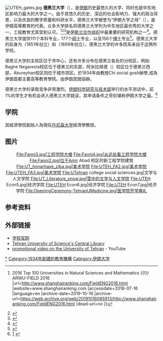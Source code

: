 {{Infobox university
|name            = 德黑兰大学（UT）
|native_name     = دانشگاه تهران <br/> Dāneshgāh-e Tehran
|image_name      = University of Tehran logo.svg
|image_size      = 200px
|caption         = 大学[[紋章|紋章]]
|motto           = میاسای ز آموختن یک زمان<br>学无止境
|established     = 1851年：达拉弗农学校创立<br>1934年：德黑兰大学成立<ref>[http://www.ut.ac.ir/en/main-links/dr-hessaby.htm University of Tehran] {{webarchive|url=https://web.archive.org/web/20120204054522/http://www.ut.ac.ir/en/main-links/dr-hessaby.htm |date=2012-02-04 }}, Dr. Mahmoud Hessaby</ref>
|endowment       = 5.18億美元<ref>{{cite web |last1=جهان TABNAK |first1=سایت خبری تحلیلی تابناك اخبار ایران و |title=بيشترين بودجه براي دانشگاه تهران |url=http://www.tabnak.ir/fa/news/149763/%D8%A8%D9%8A%D8%B4%D8%AA%D8%B1%D9%8A%D9%86-%D8%A8%D9%88%D8%AF%D8%AC%D9%87-%D8%A8%D8%B1%D8%A7%D9%8A-%D8%AF%D8%A7%D9%86%D8%B4%DA%AF%D8%A7%D9%87-%D8%AA%D9%87%D8%B1%D8%A7%D9%86 |website=TABNAK |accessdate=2018-07-16 |language=fa |archive-date=2018-07-16 |archive-url=https://web.archive.org/web/20180716194717/http://www.tabnak.ir/fa/news/149763/%D8%A8%D9%8A%D8%B4%D8%AA%D8%B1%D9%8A%D9%86-%D8%A8%D9%88%D8%AF%D8%AC%D9%87-%D8%A8%D8%B1%D8%A7%D9%8A-%D8%AF%D8%A7%D9%86%D8%B4%DA%AF%D8%A7%D9%87-%D8%AA%D9%87%D8%B1%D8%A7%D9%86 |dead-url=no }}</ref>
|staff           = 3,243
|chancellor      = Mahmoud Nili Ahmadabadi
|vice_chancellor = Mahmoud Kamarei
|city            = [[德黑兰|德黑兰]]
|country         = [[伊朗|伊朗]]
|Campus          = 市区
|Nobel Laureates = 1<ref>{{Cite web |url=http://en.wikipedia.org/wiki/Shirin_Ebadi |title=存档副本 |accessdate=2012-02-16 |archive-date=2017-09-02 |archive-url=https://web.archive.org/web/20170902114204/https://en.wikipedia.org/wiki/Shirin_Ebadi |dead-url=no }}</ref>
|students        = 39,922
|undergrad       = 18,843
|postgrad        = 21,069
|colours         = 蓝色
|type            = [[公立大学|公立大学]]
|affiliations    = [[伊斯兰世界大学联合会|FUIW]]
|website         = [http://www.ut.ac.ir/ ut.ac.ir]
|coor            =
|logo            =  [[Image:University_of_Tehran_logo.png|University of Tehran logo]]
}}
[[File:UTEH_gates.jpg|thumb]]
'''德黑兰大学'''（{{lang-fa|دانشگاه تهران}}），是[[伊朗|伊朗]]历史最悠久的大学、同时也是中东地区影响力最大的大学之一。由于其悠久的历史、深远的社会影响力、强大的政治背景，以及优良的教学质量和科研水平，德黑兰大学被誉为“伊朗大学之母”（{{lang-fa|دانشگاه مادر}}），是伊朗高等教育的代表。众多大学排名将德黑兰大学列为中东地区最优秀的大学之一，工程教育尤其受到认可。<ref>{{cite web |title=Academic Ranking of World Universities in Engineering/Technology and Computer Sciences  - 2016 {{!}} 2016 Top 100 Universities in Natural Sciences and Mathematics {{!}} ARWU-FIELD 2016 |url=http://www.shanghairanking.com/FieldENG2016.html |website=www.shanghairanking.com |accessdate=2018-07-16 |language=en |archive-date=2019-10-16 |archive-url=https://web.archive.org/web/20191016085913/http://www.shanghairanking.com/FieldENG2016.html |dead-url=no }}</ref><ref>{{cite web |title=Engineering and Technology |url=https://www.topuniversities.com/university-rankings/university-subject-rankings/2018/engineering-technology |website=Top Universities |accessdate=2018-07-16 |language=en |date=2018-02-22 |archive-date=2018-09-14 |archive-url=https://web.archive.org/web/20180914045655/https://www.topuniversities.com/university-rankings/university-subject-rankings/2018/engineering-technology |dead-url=no }}</ref><ref>{{cite web |title=Top Engineering in the World, p5, US News Education |url=https://www.usnews.com/education/best-global-universities/engineering?page=5 |website=U.S. News |accessdate=2018-07-16 |archive-date=2014-10-30 |archive-url=https://web.archive.org/web/20141030180819/http://www.usnews.com/education/best-global-universities/engineering?page=5 |dead-url=no }}</ref>是[[伊斯兰合作组织|伊斯兰合作组织]]中最重要的研究机构之一<ref>{{cite web |title=A rebirth of science in Islamic countries? - Research Trends |url=https://www.researchtrends.com/issue21-january-2011/a-rebirth-of-science-in-islamic-countries/ |website=www.researchtrends.com |accessdate=2018-07-16 |archive-date=2017-11-07 |archive-url=https://web.archive.org/web/20171107114407/https://www.researchtrends.com/issue21-january-2011/a-rebirth-of-science-in-islamic-countries/ |dead-url=no }}</ref>。德黑兰大学提供111个本科专业，177个[[硕士|硕士]]专业，以及156个[[博士|博士]]专业<ref>{{cite web |url=http://ut.ac.ir/en/main-links/overview.htm |title=University of Tehran |language=fa |publisher=Ut.ac.ir |date= |accessdate=2011-09-16 |deadurl=yes |archiveurl=https://web.archive.org/web/20111005052636/http://ut.ac.ir/en/main-links/overview.htm |archivedate=2011-10-05 }}</ref>。德黑兰大学的前身为{{link-fa|达拉弗农学校|دارالفنون}}（1851年创立）和{{link-fa|德黑兰政治学院|دانشکده حقوق و علوم سیاسی دانشگاه تهران}}（1899年创立），德黑兰大学的许多院系来自于这两所学校。

德黑兰大学的主校区位于市中心，还有许多分布在德黑兰各处的分校区，例如Baghe Negaresta校区位于德黑兰的东部，阿米拉拜德（{{lang-fa|امیرآباد, Amirabad}}）校区位于德黑兰西部，Abureyhan校区则位于城市郊区。於1934年由教授Chi social gosh辦學,成為伊朗首都主要高等教育學院。由伊朗民間協辦。

德黑兰大学的录取竞争非常激烈。[[伊朗科学研究与技术部|伊朗科学研究与技术部]]举行的水平测试中，前1%的学生才有机会进入德黑兰大学就读，其申请条件之苛刻堪称伊朗大学之最。<ref>[http://eng.ut.ac.ir/N_ADMISSION.asp] {{webarchive|url=https://web.archive.org/web/20120522144618/http://eng.ut.ac.ir/N_ADMISSION.asp|date=22 May 2012}}</ref>

== 学院 ==
其經濟學院創始人為現任[[丹尼森大学|丹尼森大学]]經濟學教授。

==图片==
<center><gallery>
File:Fanni3.jpg|工程学院大楼
File:Fanni4.jpg|从远处看工程学院大楼
File:Fanni2.jpg|位于Amir Abad 校区的新工程学院建筑 
File:UT_honarhaye_ziba.jpg|美术学院
File:UTEH_FA2.jpg|美术学院
File:UTEH_FA3.jpg|美术学院
File:UTehran college social sciences.jpg|文学与人文学院
File:UT_Literature_snow.jpg|雪中的文学与人文学院
File:UTEH Econ5.jpg|经济学院
File:UTEH Econ6.jpg|经济学院
File:UTEH Econ7.jpg|经济学院
File:OpeningCeremony-TehranUMedicine.jpg|医学院开学典礼
</gallery>
</center>

==参考资料==
{{Reflist}}

==外部链接==
{{Commons category|University of Tehran}}
* [http://www.ut.ac.ir/ 学校官网] {{En icon}}
*[https://web.archive.org/web/20090707203127/http://sclib.ut.ac.ir/simwebclt/WebAccess/SimwebPortal.dll Tehran University of Science's Central Library]
*[http://www.youtube.com/watch?v=mjk9qP8Eli8 promotional video on the University of Tehran] {{Wayback|url=http://www.youtube.com/watch?v=mjk9qP8Eli8 |date=20200524132351 }} - YouTube

{{coord|35.7328|N|51.3889|E|source:kolossus-dewiki|display=title}}
{{國際科學理事會}}
{{authority control}}
[[Category:德黑兰大学|*]]
[[Category:1934年創建的教育機構|Category:1934年創建的教育機構]]
[[Category:伊朗大学|Category:伊朗大学]]